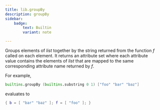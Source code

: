 ```yaml
---
title: lib.groupBy
description: groupBy
sidebar:
    badge: 
        text: Builtin
        variant: note

---
```



Groups elements of *list* together by the string returned from the
function *f* called on each element. It returns an attribute set
where each attribute value contains the elements of *list* that are
mapped to the same corresponding attribute name returned by *f*.

For example,

```nix
builtins.groupBy (builtins.substring 0 1) ["foo" "bar" "baz"]
```

evaluates to

```nix
{ b = [ "bar" "baz" ]; f = [ "foo" ]; }
```

